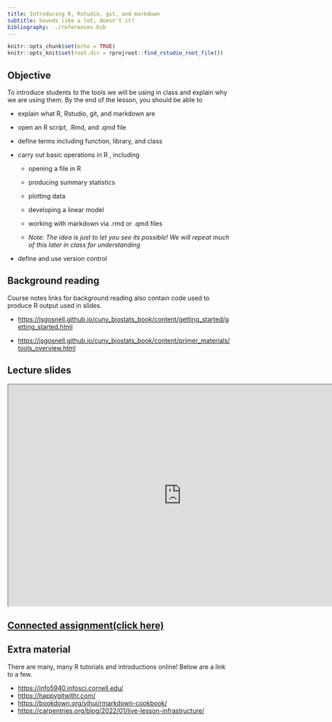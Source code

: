```yaml
---
title: Introducing R, Rstudio, git, and markdown
subtitle: Sounds like a lot, doesn't it?
bibliography: ../references.bib
---
```


<!-- COMMENT NOT SHOW IN ANY OUTPUT: Code chunk below sets overall defaults for .qmd file; these inlcude showing output by default and looking for files relative to .Rpoj file, not .qmd file, which makes putting filesin different folders easier  -->

```r
knitr::opts_chunk$set(echo = TRUE)
knitr::opts_knit$set(root.dir = rprojroot::find_rstudio_root_file())
```

## Objective

To introduce students to the tools we will be using in class and explain
why we are using them. By the end of the lesson, you should be able to

-   explain what R, Rstudio, git, and markdown are

-   open an R script, .Rmd, and .qmd file

-   define terms including function, library, and class

-   carry out basic operations in R , including

    -   opening a file in R

    -   producing summary statistics

    -   plotting data

    -   developing a linear model

    -   working with markdown via .rmd or .qmd files

    -   *Note: The idea is just to let you see its possible! We will
        repeat much of this later in class for understanding*

-   define and use version control

## Background reading

Course notes links for background reading also contain code used to
produce R output used in slides.

-   <https://jsgosnell.github.io/cuny_biostats_book/content/getting_started/getting_started.html>

-   <https://jsgosnell.github.io/cuny_biostats_book/content/primer_materials/tools_overview.html>

## Lecture slides

```{=html}
<iframe width="780" height="500" src="https://docs.google.com/presentation/d/1wtBVeCfy14k8xPH0fw8R70b_PCrGSY971I5wJm0Q79E/edit?usp=sharing"></iframe>
```

## [Connected assignment(click here)](https://jsgosnell.github.io/cuny_biostats_book/content/practice_problems/1_Getting_used_to_R.html){target="_blank"}

## Extra material

There are many, many R tutorials and introductions online! Below are a
link to a few.

-   <https://info5940.infosci.cornell.edu/>
-   <https://happygitwithr.com/>
-   <https://bookdown.org/yihui/rmarkdown-cookbook/>
-   <https://carpentries.org/blog/2022/01/live-lesson-infrastructure/>
